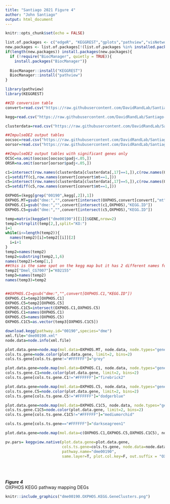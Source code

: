 ```yaml
---
title: "Santiago 2021 Figure 4"
author: "John Santiago"
output: html_document
---
```


```r
knitr::opts_chunk$set(echo = FALSE)
```

```r

list.of.packages <- c("edgeR", "KEGGREST","gplots","pathview","visNetwork","goseq","RcisTarget","dplyr")
new.packages <- list.of.packages[!(list.of.packages %in% installed.packages()[,"Package"])]
if(length(new.packages)) install.packages(new.packages){
  if (!require("BiocManager", quietly = TRUE)){
    install.packages("BiocManager")}
  
  BiocManager::install("KEGGREST")
  BiocManager::install("pathview")
}

library(pathview)
library(KEGGREST)

##ID conversion table
convert=read.csv("https://raw.githubusercontent.com/DavidRandLab/Santiago-et-al-2021-BMC-Genomics/main/Data%20Files/FBgnConversionTable.csv",row.names=1)

kegg=read.csv("https://raw.githubusercontent.com/DavidRandLab/Santiago-et-al-2021-BMC-Genomics/main/Data%20Files/FBgn2KEGG.csv")

clusterdata=read.csv("https://raw.githubusercontent.com/DavidRandLab/Santiago-et-al-2021-BMC-Genomics/main/Data%20Files/MBcluster.seq%20Output.csv",row.names=1)

##ImpulseDE2 output tables
oocsoc=read.csv("https://raw.githubusercontent.com/DavidRandLab/Santiago-et-al-2021-BMC-Genomics/main/Data%20Files/ImpulseDE%20Outputs/Table%20S3G%20OOC-SOC.csv",row.names=1)
oorsor=read.csv("https://raw.githubusercontent.com/DavidRandLab/Santiago-et-al-2021-BMC-Genomics/main/Data%20Files/ImpulseDE%20Outputs/Table%20S3H%20OOR-SOR.csv",row.names=1)

##ImpulseDE2 output tables with significant genes only
OCSC=na.omit(oocsoc[oocsoc$padj<.05,])
ORSR=na.omit(oorsor[oorsor$padj<.05,])

c1=intersect(row.names(clusterdata[clusterdata[,17]==1,]),c(row.names(OCSC),row.names(ORSR)))
c1=setdiff(c1,row.names(convert[convert$mt==1,]))
c5=intersect(row.names(clusterdata[clusterdata[,17]==5,]),c(row.names(OCSC),row.names(ORSR)))
c5=setdiff(c5,row.names(convert[convert$mt==1,]))

OXPHOS=(kegg[grep("00190",kegg[,2]),1])
OXPHOS.MT=gsub("dme:","",convert[intersect(OXPHOS,convert[convert[,"mt"]==1,1]),"KEGG.ID"])
OXPHOS.C1=gsub("dme:","",convert[intersect(c1,OXPHOS),"KEGG.ID"])
OXPHOS.C5=gsub("dme:","",convert[intersect(c5,OXPHOS),"KEGG.ID"])

temp=matrix(keggGet("dme00190")[[1]]$GENE,nrow=2)
temp2=strsplit(temp[2,],split="KO:")
i=1
while(i<=length(temp2)){
  names(temp2)[i]=temp2[[i]][2]
  i=i+1
}
temp2=names(temp2)
temp2=substring(temp2,1,6)
names(temp2)=temp[1,]
##this is the same spot on the kegg map but it has 2 different names for the subunits
temp2["Dmel_CG7007"]="K02155"
temp3=names(temp2)
names(temp3)=temp2


##OXPHOS.C1=gsub("dme:","",convert[OXPHOS.C1,"KEGG.ID"])
OXPHOS.C1=temp2[OXPHOS.C1]
OXPHOS.C5=temp2[OXPHOS.C5]
OXPHOS.C1C5=intersect(OXPHOS.C1,OXPHOS.C5)
OXPHOS.C1=names(OXPHOS.C1)
OXPHOS.C5=names(OXPHOS.C5)
OXPHOS.C1C5=as.vector(temp3[OXPHOS.C1C5])

download.kegg(pathway.id="00190",species="dme")
xml.file="dme00190.xml"
node.data=node.info(xml.file)

plot.data.gene=node.map(mol.data=OXPHOS.MT, node.data, node.types="gene")
cols.ts.gene=node.color(plot.data.gene, limit=2, bins=2)
cols.ts.gene[cols.ts.gene!="#FFFFFF"]="grey"

plot.data.gene=node.map(mol.data=OXPHOS.C1, node.data, node.types="gene")
cols.ts.gene.C1=node.color(plot.data.gene, limit=2, bins=2)
cols.ts.gene[cols.ts.gene.C1!="#FFFFFF"]="firebrick2"

plot.data.gene=node.map(mol.data=OXPHOS.C5, node.data, node.types="gene")
cols.ts.gene.C5=node.color(plot.data.gene, limit=2, bins=2)
cols.ts.gene[cols.ts.gene.C5!="#FFFFFF"]="dodgerblue"

plot.data.gene=node.map(mol.data=OXPHOS.C1C5, node.data, node.types="gene")
cols.ts.gene.C1C5=node.color(plot.data.gene, limit=2, bins=2)
cols.ts.gene[cols.ts.gene.C1C5!="#FFFFFF"]="mediumorchid"

cols.ts.gene[cols.ts.gene=="#FFFFFF"]="darkseagreen1"

plot.data.gene=node.map(mol.data=c(OXPHOS.C1,OXPHOS.C5,OXPHOS.C1C5), node.data, node.types="gene")

pv.pars= keggview.native(plot.data.gene=plot.data.gene,
                         cols.ts.gene=cols.ts.gene, node.data=node.data,
                         pathway.name="dme00190",
                         same.layer=T, plot.col.key=F, out.suffix = "OXPHOS.KEGG.GeneClusters")

```


<br  /><br  /><br  />
***Figure 4***<br  />
OXPHOS KEGG pathway mapping DEGs<br  />
```r
knitr::include_graphics("dme00190.OXPHOS.KEGG.GeneClusters.png")
```
